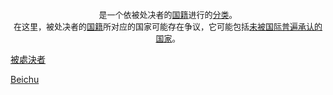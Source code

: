 <div class="messagebox metadata plainlinks" style="font-size: small">
<center>'''{{PAGENAME}}'''是一个依被处决者的[[国籍|国籍]]进行的[[Wikipedia:分类|分类]]。<br>
在这里，被处决者的[[国籍|国籍]]所对应的国家可能存在争议，它可能包括[[未被國際普遍承認的國家列表|未被国际普遍承认的国家]]。</center>
</div>
[[分类:被處決者|]]
[[Category:按國籍分類|Beichu]]